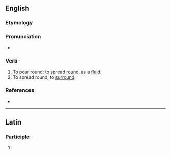 ==English==

===Etymology===
{{prefix|en|circum|fuse}}

===Pronunciation===
* {{IPA|en|/ˈsɜː(ɹ).kəmˌfjʊz/}}

===Verb===
{{en-verb|circumfus}}

# To pour round; to spread round, as a [[fluid]].
# To spread round; to [[surround]].

===References===
* {{R:Webster 1828}}

----

==Latin==

===Participle===
{{la-part-form|circumfūse}}

# {{inflection of|la|circumfūsus||voc|m|s}}